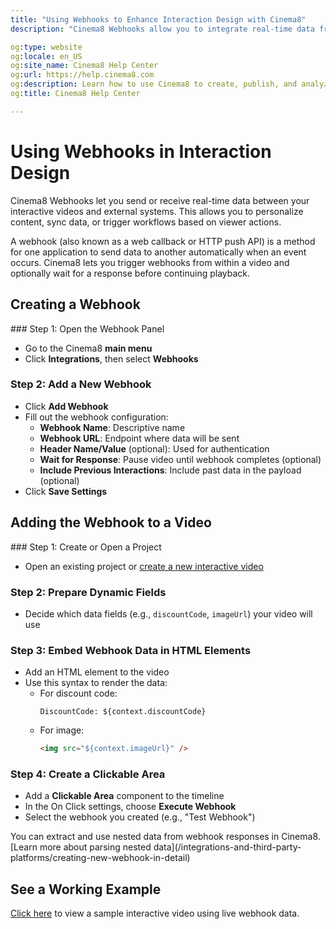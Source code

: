 ```yaml
---
title: "Using Webhooks to Enhance Interaction Design with Cinema8"
description: "Cinema8 Webhooks allow you to integrate real-time data from external systems into interactive videos. This guide explains how to configure and use them."

og:type: website
og:locale: en_US
og:site_name: Cinema8 Help Center
og:url: https://help.cinema8.com
og:description: Learn how to use Cinema8 to create, publish, and analyze interactive videos.
og:title: Cinema8 Help Center

---
```



# Using Webhooks in Interaction Design

Cinema8 Webhooks let you send or receive real-time data between your interactive videos and external systems. This allows you to personalize content, sync data, or trigger workflows based on viewer actions.

<Callout type="info">
A webhook (also known as a web callback or HTTP push API) is a method for one application to send data to another automatically when an event occurs. Cinema8 lets you trigger webhooks from within a video and optionally wait for a response before continuing playback.
</Callout>

## Creating a Webhook

<Steps>
### Step 1: Open the Webhook Panel

- Go to the Cinema8 **main menu**
- Click **Integrations**, then select **Webhooks**

### Step 2: Add a New Webhook

- Click **Add Webhook**
- Fill out the webhook configuration:
  - **Webhook Name**: Descriptive name
  - **Webhook URL**: Endpoint where data will be sent
  - **Header Name/Value** (optional): Used for authentication
  - **Wait for Response**: Pause video until webhook completes (optional)
  - **Include Previous Interactions**: Include past data in the payload (optional)
- Click **Save Settings**
</Steps>

## Adding the Webhook to a Video

<Steps>
### Step 1: Create or Open a Project

- Open an existing project or [create a new interactive video](/create-and-edit-videos/creating-your-first-video)

### Step 2: Prepare Dynamic Fields

- Decide which data fields (e.g., `discountCode`, `imageUrl`) your video will use

### Step 3: Embed Webhook Data in HTML Elements

- Add an HTML element to the video
- Use this syntax to render the data:
  - For discount code:  
    ```
    DiscountCode: ${context.discountCode}
    ```
  - For image:  
    ```html
    <img src="${context.imageUrl}" />
    ```

### Step 4: Create a Clickable Area

- Add a **Clickable Area** component to the timeline
- In the On Click settings, choose **Execute Webhook**
- Select the webhook you created (e.g., "Test Webhook")
</Steps>

<Callout type="tip" title="Working with Nested Objects">
You can extract and use nested data from webhook responses in Cinema8.  
[Learn more about parsing nested data](/integrations-and-third-party-platforms/creating-new-webhook-in-detail)
</Callout>

## See a Working Example

[Click here](https://cinema8.com/video/zO1RvxDK) to view a sample interactive video using live webhook data.
